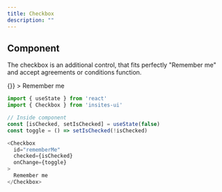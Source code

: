 ```yaml
---
title: Checkbox
description: ""
---
```



## Component

The checkbox is an additional control, that fits perfectly "Remember me" and
accept agreements or conditions function.

<DemoBox>
    <Checkbox
      id="rememberMe"
      checked={true}
      onChange={() => {}}
    >
      Remember me
    </Checkbox>
</DemoBox>

```js
import { useState } from 'react'
import { Checkbox } from 'insites-ui'

// Inside component
const [isChecked, setIsChecked] = useState(false)
const toggle = () => setIsChecked(!isChecked)

<Checkbox
  id="rememberMe"
  checked={isChecked}
  onChange={toggle}
>
  Remember me
</Checkbox>
```

